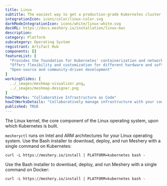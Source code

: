 ```yaml
---
title: Linux
subtitle: The easiest way to get a production-grade Kubernetes cluster up and running
integrationIcon: icons/color/linux-color.svg
darkModeIntegrationIcon: icons/white/linux-white.svg
docURL: https://docs.meshery.io/installation/linux-mac
description: 
category: Platform
subcategory: Operating System
registrant: Artifact Hub
components: []
featureList: [
  "Provides the foundation for Kubernetes' containerization and networking",
  "Offers flexibility and customization for different hardware and software configurations",
  "Open-source and community-driven development"
]
workingSlides: [
  ../_images/meshmap-visualizer.png,
  ../_images/meshmap-designer.png
]
howItWorks: "Collaborative Infrastructure as Code"
howItWorksDetails: "Collaboratively manage infrastructure with your coworkers synchronously sharing the same designs."
published: TRUE
---
```

<p>
The Linux kernel, the core component of the Linux operating system, upon which Kubernetes is built.
</p>
<p>
    <code>mesheryctl</code> runs on Intel and ARM architectures for your Linux operating system. Use the Bash installer to download, deploy, and run Meshery with a single command on Kubernetes: <pre><code>curl -L https://meshery.io/install | PLATFORM=kubernetes bash -</code></pre>
</p>
<p>
    Use the Bash installer to download, deploy, and run Meshery with a single command on Docker: <pre><code>curl -L https://meshery.io/install | PLATFORM=kubernetes bash -</code></pre>
</p>
